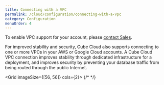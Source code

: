 ```yaml
---
title: Connecting with a VPC
permalink: /cloud/configuration/connecting-with-a-vpc
category: Configuration
menuOrder: 4
---
```


<InfoBox>

To enable VPC support for your account, please [contact Sales][cube-contact].

</InfoBox>

For improved stability and security, Cube Cloud also supports connecting to one
or more VPCs in your AWS or Google Cloud accounts. A Cube Cloud VPC connection
improves stability through dedicated infrastructure for a deployment, and
improves security by preventing your database traffic from being routed through
the public Internet.

<Grid imageSize={[56, 56]} cols={2}>
  <GridItem
    url="connecting-with-a-vpc/aws"
    imageUrl="https://raw.githubusercontent.com/cube-js/cube.js/master/docs/content/Cube-Cloud/Configuration/VPC/aws.svg"
    title="AWS"
  />
  {/*
    <GridItem
      url="#"
      imageUrl="https://raw.githubusercontent.com/cube-js/cube.js/master/docs/content/Cube-Cloud/Configuration/VPC/azure.svg"
      title="Azure"
    />
  */}
  <GridItem
    url="connecting-with-a-vpc/gcp"
    imageUrl="https://raw.githubusercontent.com/cube-js/cube.js/master/docs/content/Cube-Cloud/Configuration/VPC/gcp.svg"
    title="Google Cloud"
  />
</Grid>

[cube-contact]: https://cube.dev/contact/

